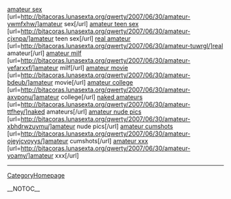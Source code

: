<a href= http://bitacoras.lunasexta.org/qwerty/2007/06/30/amateur-ywmfxhw/ >amateur sex</a>   [url=http://bitacoras.lunasexta.org/qwerty/2007/06/30/amateur-ywmfxhw/]amateur sex[/url]   <a href= http://bitacoras.lunasexta.org/qwerty/2007/06/30/amateur-cjxnpa/ >amateur teen sex</a>   [url=http://bitacoras.lunasexta.org/qwerty/2007/06/30/amateur-cjxnpa/]amateur teen sex[/url]   <a href= http://bitacoras.lunasexta.org/qwerty/2007/06/30/amateur-tuwrgl/ >real amateur</a>   [url=http://bitacoras.lunasexta.org/qwerty/2007/06/30/amateur-tuwrgl/]real amateur[/url]   <a href= http://bitacoras.lunasexta.org/qwerty/2007/06/30/amateur-yefarxxf/ >amateur milf</a>   [url=http://bitacoras.lunasexta.org/qwerty/2007/06/30/amateur-yefarxxf/]amateur milf[/url]   <a href= http://bitacoras.lunasexta.org/qwerty/2007/06/30/amateur-bdeub/ >amateur movie</a>   [url=http://bitacoras.lunasexta.org/qwerty/2007/06/30/amateur-bdeub/]amateur movie[/url]   <a href= http://bitacoras.lunasexta.org/qwerty/2007/06/30/amateur-axvponu/ >amateur college</a>   [url=http://bitacoras.lunasexta.org/qwerty/2007/06/30/amateur-axvponu/]amateur college[/url]   <a href= http://bitacoras.lunasexta.org/qwerty/2007/06/30/amateur-ttfhey/ >naked amateurs</a>   [url=http://bitacoras.lunasexta.org/qwerty/2007/06/30/amateur-ttfhey/]naked amateurs[/url]   <a href= http://bitacoras.lunasexta.org/qwerty/2007/06/30/amateur-xbhdrwzuymu/ >amateur nude pics</a>   [url=http://bitacoras.lunasexta.org/qwerty/2007/06/30/amateur-xbhdrwzuymu/]amateur nude pics[/url]   <a href= http://bitacoras.lunasexta.org/qwerty/2007/06/30/amateur-ojeyjcvoyys/ >amateur cumshots</a>   [url=http://bitacoras.lunasexta.org/qwerty/2007/06/30/amateur-ojeyjcvoyys/]amateur cumshots[/url]   <a href= http://bitacoras.lunasexta.org/qwerty/2007/06/30/amateur-yoamy/ >amateur xxx</a>   [url=http://bitacoras.lunasexta.org/qwerty/2007/06/30/amateur-yoamy/]amateur xxx[/url]
----
[[CategoryHomepage]]

__NOTOC__